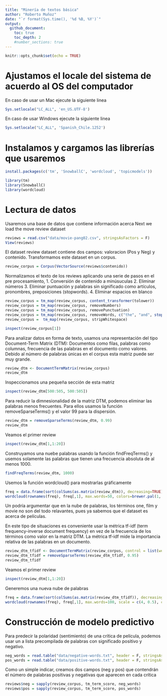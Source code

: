 ```yaml
---
title: "Minería de textos básica"
author: "Roberto Muñoz"
date: "`r format(Sys.time(), '%d %B, %Y')`"
output:
  github_document:
    toc: true
    toc_depth: 2
    #number_sections: true
---
```


```r
knitr::opts_chunk$set(echo = TRUE)
```

# Ajustamos el locale del sistema de acuerdo al OS del computador
En caso de usar un Mac ejecute la siguiente linea
```r
Sys.setlocale("LC_ALL", 'en_US.UTF-8')
```

En caso de usar Windows ejecute la siguiente linea
```r
Sys.setlocale("LC_ALL", 'Spanish_Chile.1252')
```

# Instalamos y cargamos las librerías que usaremos
```r
install.packages(c('tm', 'SnowballC', 'wordcloud', 'topicmodels'))
```

```r
library(tm)
library(SnowballC)
library(wordcloud)
```

# Lectura de datos
Usaremos una base de datos que contiene información acerca 
Next we load the move review dataset

```r
reviews = read.csv("data/movie-pang02.csv", stringsAsFactors = F)
View(reviews)
```

El dataset review dataset contiene dos campos: valoracion (Pos y Neg) y contenido. Transformamos este dataset en un corpus.

```r
review_corpus = Corpus(VectorSource(reviews$contenido))
```

Normalizamos el texto de los reviews aplicando una serie de pasos en el pre procesamiento,
1. Conversión de contenido a minúsuculas
2. Eliminar números
3. Eliminar puntuación y palabras sin significado como artículos, pronombres, preposiciones (stopwords).
4. Eliminar espacios en blanco

```r
review_corpus = tm_map(review_corpus, content_transformer(tolower))
review_corpus = tm_map(review_corpus, removeNumbers)
review_corpus = tm_map(review_corpus, removePunctuation)
review_corpus = tm_map(review_corpus, removeWords, c("the", "and", stopwords("english")))
review_corpus =  tm_map(review_corpus, stripWhitespace)
```

```r
inspect(review_corpus[1])
```

Para analizar datos en forma de texto, usamos una representación del tipo Document-Term Matrix (DTM): Documentos como filas, palabras como columnas, frecuencia de las palabras en el documento como valores. Debido al número de palabras únicas en el corpus esta matriz puede ser muy grande.

```r
review_dtm <- DocumentTermMatrix(review_corpus)
review_dtm
```

Inspeccionamos una pequeña sección de esta matriz

```r
inspect(review_dtm[500:505, 500:505])
```

Para reducir la dimnesionalidad de la matriz DTM, podemos eliminar las palabras menos frecuentes. Para ellos usamos la función removeSparseTerms() y el valor 99 para la dispersión.

```r
review_dtm = removeSparseTerms(review_dtm, 0.99)
review_dtm
```

Veamos el primer review

```r
inspect(review_dtm[1,1:20])
```

Construyamos una nuebe palabras usando la función findFreqTerms() y usemos solamente las palabras que tienen una frecuencia absoluta de al menos 1000. 

```r
findFreqTerms(review_dtm, 1000)
```

Usemos la función wordcloud() para mostrarlas gráficamente

```r
freq = data.frame(sort(colSums(as.matrix(review_dtm)), decreasing=TRUE))
wordcloud(rownames(freq), freq[,1], max.words=50, colors=brewer.pal(1, "Dark2"))
```

Un podría argumentar que en la nube de palabras, los términos one, film y movie no son del todo relavantes, pues ya sabemos que el dataset es acerca de películas.

En este tipo de situaciones es conveniente usar la métrica tf-idf (term frequency-inverse document frequency) en vez de la frecuencia de los términos como valor en la matriz DTM. La métrica tf-idf mide la importancia relativa de las palabras en un documento.

```r
review_dtm_tfidf <- DocumentTermMatrix(review_corpus, control = list(weighting = weightTfIdf))
review_dtm_tfidf = removeSparseTerms(review_dtm_tfidf, 0.95)
review_dtm_tfidf
```

Veamos el primer review

```r
inspect(review_dtm[1,1:20])
```

Generemos una nueva nube de palabras

```r
freq = data.frame(sort(colSums(as.matrix(review_dtm_tfidf)), decreasing=TRUE))
wordcloud(rownames(freq), freq[,1], max.words=100, scale = c(4, 0.5), colors=brewer.pal(1, "Dark2"))
```

# Construcción de modelo predictivo

Para predecir la polaridad (sentimiento) de una crítica de película, podemos usar un a lista precompilada de palabras con significado positivo y negativo.

```r
neg_words = read.table("data/negative-words.txt", header = F, stringsAsFactors = F)[, 1]
pos_words = read.table("data/positive-words.txt", header = F, stringsAsFactors = F)[, 1]
```

Como un simple indicar, creamos dos campos (neg y pos) que contendrán el número de palabras positivas y negativas que aparecen en cada crítica

```r
reviews$neg = sapply(review_corpus, tm_term_score, neg_words)
reviews$pos = sapply(review_corpus, tm_term_score, pos_words)
```


